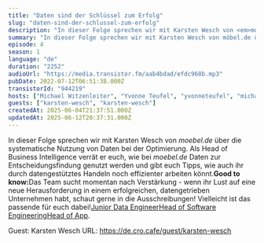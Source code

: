 ```yaml
---
title: "Daten sind der Schlüssel zum Erfolg"
slug: "daten-sind-der-schlussel-zum-erfolg"
description: "In dieser Folge sprechen wir mit Karsten Wesch von <em>moebel.de</em> über die systematische Nutzung von Daten bei der Optimierung. Als Head of Business Intelligence verrät er euch, wie bei <em>moebel.de</em> Daten zur Entscheidungsfindung genutzt werden und gibt euch Tipps, wie auch ihr durch datengestütztes Handeln noch effizienter arbeiten könnt.<strong>Good to know:</strong>Das Team sucht momentan nach Verstärkung - wenn ihr Lust auf eine neue Herausforderung in einem erfolgreichen, datengetrieben Unternehmen habt, schaut gerne in die Ausschreibungen! Vielleicht ist das passende für euch dabei!<a href=\"https://moebel-de.jobs.personio.de/job/743531?display=de\">Junior Data Engineer</a><a href=\"https://moebel-de.jobs.personio.de/job/741804?display=de\">Head of Software Engineering</a><a href=\"https://moebel-de.jobs.personio.de/job/736048?display=de\">Head of App</a>.\n\n\n\n<!-- GUESTS START -->\nGuest: Karsten Wesch\nURL: https://de.cro.cafe/guest/karsten-wesch\n<!-- GUESTS END -->"
summary: "In dieser Folge sprechen wir mit Karsten Wesch von möbel.de über die systematische Nutzung von Daten bei der Optimierung."
episode: 4
season: 1
language: "de"
duration: "2252"
audioUrl: "https://media.transistor.fm/aab4bdad/efdc968b.mp3"
pubDate: 2022-07-12T06:51:38.000Z
transistorId: "944219"
hosts: ["Michael Witzenleiter", "Yvonne Teufel", "yvonneteufel", "michaelwitzenleiter"]
guests: ["karsten-wesch", "karsten-wesch"]
createdAt: 2025-06-04T21:37:51.000Z
updatedAt: 2025-06-12T20:37:31.000Z
---
```


In dieser Folge sprechen wir mit Karsten Wesch von <em>moebel.de</em> über die systematische Nutzung von Daten bei der Optimierung. Als Head of Business Intelligence verrät er euch, wie bei <em>moebel.de</em> Daten zur Entscheidungsfindung genutzt werden und gibt euch Tipps, wie auch ihr durch datengestütztes Handeln noch effizienter arbeiten könnt.<strong>Good to know:</strong>Das Team sucht momentan nach Verstärkung - wenn ihr Lust auf eine neue Herausforderung in einem erfolgreichen, datengetrieben Unternehmen habt, schaut gerne in die Ausschreibungen! Vielleicht ist das passende für euch dabei!<a href="https://moebel-de.jobs.personio.de/job/743531?display=de">Junior Data Engineer</a><a href="https://moebel-de.jobs.personio.de/job/741804?display=de">Head of Software Engineering</a><a href="https://moebel-de.jobs.personio.de/job/736048?display=de">Head of App</a>.



<!-- GUESTS START -->
Guest: Karsten Wesch
URL: https://de.cro.cafe/guest/karsten-wesch
<!-- GUESTS END -->
